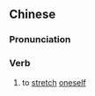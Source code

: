 ==Chinese==
{{zh-forms|s=伸懒腰}}

===Pronunciation===
{{zh-pron
|m=shēnlǎnyāo
|c=san1 laan5 jiu1
|mn=qz,xm,zz:sin-lán-iau
|cat=v
}}

===Verb===
{{zh-verb}}

# to [[stretch]] [[oneself]]